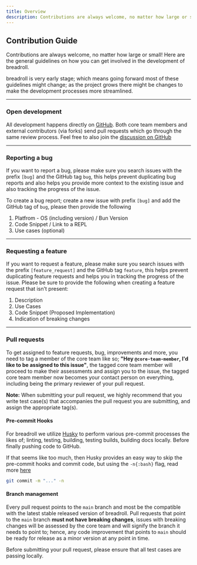 ```yaml
---
title: Overview
description: Contributions are always welcome, no matter how large or small!
---
```



## Contribution Guide

Contributions are always welcome, no matter how large or small! Here are the general guidelines on how you can get involved in the development of breadroll.

<Callout type="warning">
  <span className="text-sm">
    breadroll is very early stage; which means going forward most of these guidelines might change; as the project grows
    there might be changes to make the development processes more streamlined.
  </span>
</Callout>

---

### Open development

All development happens directly on [GitHub](https://github.com/devsgnr/breadroll). Both core team members and external contributors (via forks) send pull requests which go through the same review process. Feel free to also join the [discussion on GitHub](https://github.com/devsgnr/breadroll/discussions)

---

### Reporting a bug

If you want to report a bug, please make sure you search issues with the prefix `[bug]` and the GitHub tag `bug`, this helps prevent duplicating bug reports and also helps you provide more context to the existing issue and also tracking the progress of the issue.

To create a bug report; create a new issue with prefix `[bug]` and add the GitHub tag of `bug`, please then provide the following

1. Platfrom - OS (including version) / Bun Version
2. Code Snippet / Link to a REPL
3. Use cases (optional)

---

### Requesting a feature

If you want to request a feature, please make sure you search issues with the prefix `[feature_request]` and the GitHub tag `feature`, this helps prevent duplicating feature requests and helps you in tracking the progress of the issue. Please be sure to provide the following when creating a feature request that isn't present:

1. Description
2. Use Cases
3. Code Snippet (Proposed Implementation)
4. Indication of breaking changes

---

### Pull requests

To get assigned to feature requests, bug, improvements and more, you need to tag a member of the core team like so; **"Hey `@core-team-member`, I'd like to be assigned to this issue"**, the tagged core team member will proceed to make their assessments and assign you to the issue, the tagged core team member now becomes your contact person on everything, including being the primary reviewer of your pull request.

**Note:** When submitting your pull request, we highly recommend that you write test case(s) that accompanies the pull request you are submitting, and assign the appropriate tag(s).

#### Pre-commit Hooks

For breadroll we utilize [Husky](https://typicode.github.io/husky/) to perform various pre-commit processes the likes of; linting, testing, building, testing builds, building docs locally. Before finally pushing code to GitHub.

If that seems like too much, then Husky provides an easy way to skip the pre-commit hooks and commit code, but using the `-n{:bash}` flag, read more [here](https://typicode.github.io/husky/how-to.html#skipping-git-hooks)

```bash
git commit -m "..." -n
```

#### Branch management

Every pull request points to the `main` branch and most be the compatible with the latest stable released version of breadroll. Pull requests that point to the `main` branch **must not have breaking changes**, issues with breaking changes will be assessed by the core team and will signify the branch it needs to point to; hence, any code improvement that points to `main` should be ready for release as a minor version at any point in time.

Before submitting your pull request, please ensure that all test cases are passing locally.
